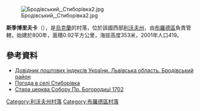 [[Image:Бродівський,_Стиборівка2.jpg|right]]

{{coord|49|54|2|N|25|18|38|E|scale:100000|display=title}}

'''斯季博里夫卡'''（{{lang-uk|Стиборівка}}），是[[烏克蘭|烏克蘭]]的村落，位於該國西部[[利沃夫州|利沃夫州]]，由[[布羅德區|布羅德區]]負責管轄，始建於800年，面積0.92平方公里，海拔高度353米，2001年人口419。

==參考資料==
*[http://www.uaidx.com/13/281/index Довідник поштових індексів України. Львівська область. Бродівський район] {{Wayback|url=http://www.uaidx.com/13/281/index |date=20160202002802 }}
* [http://weather.in.ua/ua/l'vovskaja/25265 Погода в селі Стиборівка] {{Wayback|url=http://weather.in.ua/ua/l%27vovskaja/25265 |date=20160303172605 }}
* [http://decerkva.org.ua/styborivka.html Стара церква Собору Пр. Богородиці 1702] {{Wayback|url=http://decerkva.org.ua/styborivka.html |date=20200812131126 }}

{{DEFAULTSORT:Стиборівка}}
[[Category:利沃夫州村落|Category:利沃夫州村落]]
[[Category:布羅德區村落|Category:布羅德區村落]]


{{Lviv-geo-stub}}